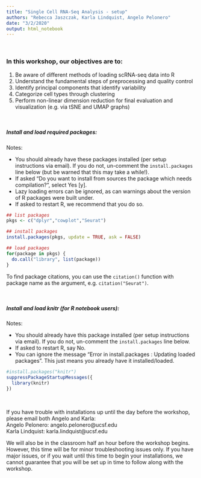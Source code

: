```yaml
---
title: "Single Cell RNA-Seq Analysis - setup" 
authors: "Rebecca Jaszczak, Karla Lindquist, Angelo Pelonero"
date: "3/2/2020"
output: html_notebook
---
```


<br/>

### In this workshop, our objectives are to:  

1. Be aware of different methods of loading scRNA-seq data into R
2. Understand the fundamental steps of preprocessing and quality control
3. Identify principal components that identify variability
4. Categorize cell types through clustering
5. Perform non-linear dimension reduction for final evaluation and visualization (e.g. via tSNE and UMAP graphs)

<br/>

##### Install and load required packages:

Notes: 

* You should already have these packages installed (per setup instructions via email). If you do not, un-comment the `install.packages` line below (but be warned that this may take a while!).   
* If asked "Do you want to install from sources the package which needs compilation?", select Yes [y].  
* Lazy loading errors can be ignored, as can warnings about the version of R packages were built under. 
* If asked to restart R, we recommend that you do so. 

```r

## list packages
pkgs <- c("dplyr","cowplot","Seurat") 

## install packages
install.packages(pkgs, update = TRUE, ask = FALSE)  

## load packages
for(package in pkgs) {
  do.call("library", list(package))
}
```
To find package citations, you can use the `citation()` function with package name as the argument, e.g. `citation("Seurat")`.  

<br/>

##### Install and load knitr (for R notebook users):  

Notes:  

* You should already have this package installed (per setup instructions via email). If you do not, un-comment the `install.packages` line below.  
* If asked to restart R, say No.  
* You can ignore the message "Error in install.packages : Updating loaded packages". This just means you already have it installed/loaded.  

```r
#install.packages("knitr")
suppressPackageStartupMessages({
  library(knitr)
})
```

<br/> 

If you have trouble with installations up until the day before the workshop, please email both Angelo and Karla:  
Angelo Pelonero: angelo.pelonero@ucsf.edu  
Karla Lindquist: karla.lindquist@ucsf.edu  

We will also be in the classroom half an hour before the workshop begins. However, this time will be for minor troubleshooting issues only. If you have major issues, or if you wait until this time to begin your installations, we cannot guarantee that you will be set up in time to follow along with the workshop.      

